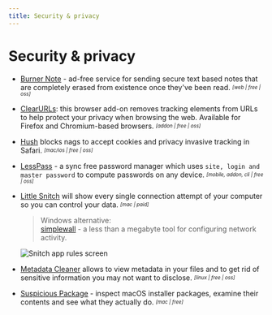 ```yaml
---
title: Security & privacy
---
```


# Security & privacy

- [Burner Note](https://burnernote.com/) - ad-free service for sending secure text based notes that are completely erased from existence once they've been read. <sub><sup>*[web | free | oss]*</sup></sub>

- [ClearURLs](https://gitlab.com/KevinRoebert/ClearUrls): this browser add-on removes tracking elements from URLs to help protect your privacy when browsing the web. Available for Firefox and Chromium-based browsers. <sub><sup>*[addon | free | oss]*</sup></sub>

- [Hush](https://oblador.github.io/hush/) blocks nags to accept cookies and privacy invasive tracking in Safari. <sub><sup>*[mac/ios | free | oss]*</sup></sub>

- [LessPass](https://www.lesspass.com/#/) - a sync free password manager which uses `site, login and master password` to compute passwords on any device. <sub><sup>*[mobile, addon, cli | free | oss]*</sup></sub>

- [Little Snitch](https://obdev.at/products/littlesnitch/index.html) will show every single connection attempt of your computer so you can control your data. <sub><sup>*[mac | paid]*</sup></sub>
  > Windows alternative:  
  [simplewall](https://www.henrypp.org/product/simplewall) - a less than a megabyte tool for configuring network activity.
  
  ![Snitch app rules screen](/snitch.webp)

- [Metadata Cleaner](https://metadatacleaner.romainvigier.fr/) allows to view metadata in your files and to get rid of sensitive information you may not want to disclose. <sub><sup>*[linux | free | oss]*</sup></sub>

- [Suspicious Package](https://www.mothersruin.com/software/SuspiciousPackage/) - inspect macOS installer packages, examine their contents and see what they actually do. <sub><sup>*[mac | free]*</sup></sub>
